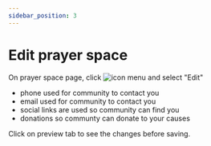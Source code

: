 ```yaml
---
sidebar_position: 3
---
```


# Edit prayer space

On prayer space page, click ![icon](/static/icons/elipsisv.svg#icon) menu and select "Edit"

- phone used for community to contact you
- email used for community to contact you
- social links are used so community can find you
- donations so communty can donate to your causes

Click on preview tab to see the changes before saving.
